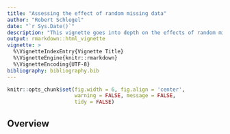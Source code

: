 ```yaml
---
title: "Assessing the effect of random missing data"
author: "Robert Schlegel"
date: "`r Sys.Date()`"
description: "This vignette goes into depth on the effects of random missing data on the detection of events."
output: rmarkdown::html_vignette
vignette: >
  %\VignetteIndexEntry{Vignette Title}
  %\VignetteEngine{knitr::rmarkdown}
  %\VignetteEncoding{UTF-8}
bibliography: bibliography.bib
---
```


```r
knitr::opts_chunk$set(fig.width = 6, fig.align = 'center',
                      warning = FALSE, message = FALSE, 
                      tidy = FALSE)
```

## Overview
